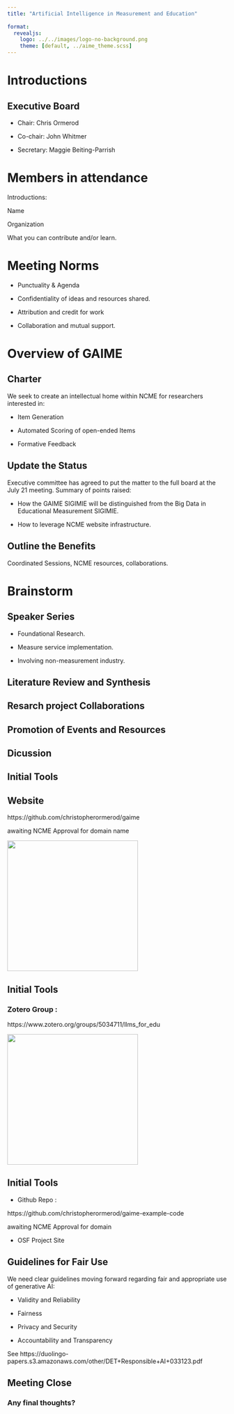 ```yaml
---
title: "Artificial Intelligence in Measurement and Education"
 
format: 
  revealjs:
    logo: ../../images/logo-no-background.png
    theme: [default, ../aime_theme.scss]
---
```


# Introductions

## Executive Board

-   Chair: Chris Ormerod

-   Co-chair: John Whitmer

-   Secretary: Maggie Beiting-Parrish

# Members in attendance

Introductions:

Name

Organization

What you can contribute and/or learn.

# Meeting Norms

-   Punctuality & Agenda

-   Confidentiality of ideas and resources shared.

-   Attribution and credit for work

-   Collaboration and mutual support.

# Overview of GAIME

## Charter

We seek to create an intellectual home within NCME for researchers interested in:

-   Item Generation

-   Automated Scoring of open-ended Items

-   Formative Feedback

## Update the Status

Executive committee has agreed to put the matter to the full board at the July 21 meeting. Summary of points raised: 

-   How the GAIME SIGIMIE will be distinguished from the Big Data in Educational Measurement SIGIMIE.

-   How to leverage NCME website infrastructure.

## Outline the Benefits

Coordinated Sessions, NCME resources, collaborations.

# Brainstorm

## Speaker Series

-   Foundational Research.

-   Measure service implementation.

-   Involving non-measurement industry.

## Literature Review and Synthesis

## Resarch project Collaborations

## Promotion of Events and Resources

## Dicussion

## Initial Tools

## Website

https://github.com/christopherormerod/gaime

awaiting NCME Approval for domain name

![](website.jpg){width="300"}

## Initial Tools

### Zotero Group :

https://www.zotero.org/groups/5034711/llms_for_edu

![](zotero.jpg){width="300"}

## Initial Tools

-   Github Repo :

https://github.com/christopherormerod/gaime-example-code

awaiting NCME Approval for domain

-   OSF Project Site

## Guidelines for Fair Use

We need clear guidelines moving forward regarding fair and appropriate use of generative AI:

-   Validity and Reliability

-   Fairness

-   Privacy and Security

-   Accountability and Transparency

See https://duolingo-papers.s3.amazonaws.com/other/DET+Responsible+AI+033123.pdf

## Meeting Close

### Any final thoughts?
